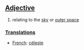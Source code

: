 ==[[Adjective]]==

# relating to the [[sky]] or [[outer space]]

=== [[Translation]]s ===

*[[French]]: [[céleste]]